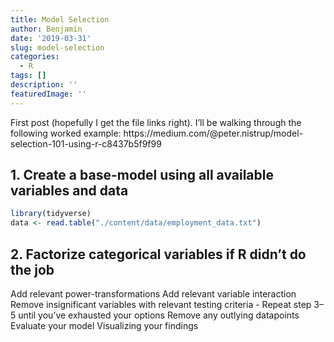 ```yaml
---
title: Model Selection
author: Benjamin
date: '2019-03-31'
slug: model-selection
categories:
  - R
tags: []
description: ''
featuredImage: ''
---
```


First post (hopefully I get the file links right). I'll be walking through the following worked example: https://medium.com/@peter.nistrup/model-selection-101-using-r-c8437b5f9f99

## 1. Create a base-model using all available variables and data

```r
library(tidyverse)
data <- read.table("./content/data/employment_data.txt")


```


## 2. Factorize categorical variables if R didn’t do the job
Add relevant power-transformations
Add relevant variable interaction
Remove insignificant variables with relevant testing criteria
- Repeat step 3–5 until you’ve exhausted your options
Remove any outlying datapoints
Evaluate your model
Visualizing your findings